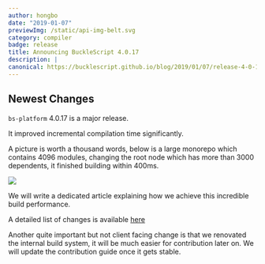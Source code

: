 ```yaml
---
author: hongbo
date: "2019-01-07" 
previewImg: /static/api-img-belt.svg
category: compiler
badge: release
title: Announcing BuckleScript 4.0.17
description: |
canonical: https://bucklescript.github.io/blog/2019/01/07/release-4-0-17
---
```


## Newest Changes

`bs-platform` 4.0.17 is a major release.

It improved incremental compilation time significantly.

A picture is worth a thousand words, below is a large monorepo which contains
4096 modules, changing the root node which has more than 3000 dependents, it
finished building within 400ms.

<img src="https://bucklescript.github.io/img/incremental.png"/>

We will write a dedicated article explaining how we achieve this incredible
build performance.

A detailed list of changes is available
[here](https://github.com/BuckleScript/bucklescript/blob/master/Changes.md#4017)

Another quite important but not client facing change is that we renovated the
internal build system, it will be much easier for contribution later on.  We
will update the contribution guide once it gets stable.
